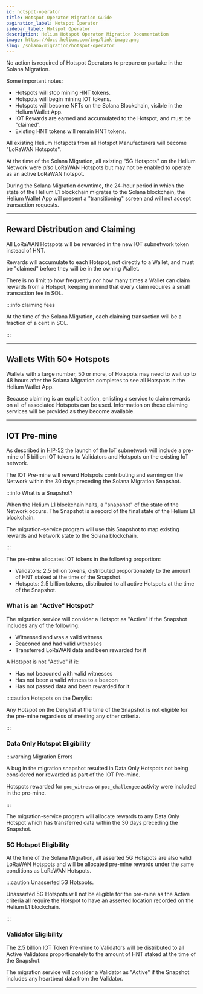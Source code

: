 ```yaml
---
id: hotspot-operator
title: Hotspot Operator Migration Guide
pagination_label: Hotspot Operator
sidebar_label: Hotspot Operator
description: Helium Hotspot Operator Migration Documentation
image: https://docs.helium.com/img/link-image.png
slug: /solana/migration/hotspot-operator
---
```



<LegacyContentBanner />

No action is required of Hotspot Operators to prepare or partake in the Solana Migration.

Some important notes:

- Hotspots will stop mining HNT tokens.
- Hotspots will begin mining IOT tokens.
- Hotspots will become NFTs on the Solana Blockchain, visible in the Helium Wallet App.
- IOT Rewards are earned and accumulated to the Hotspot, and must be "claimed".
- Existing HNT tokens will remain HNT tokens.

All existing Helium Hotspots from all Hotspot Manufacturers will become "LoRaWAN Hotspots".

At the time of the Solana Migration, all existing "5G Hotspots" on the Helium Network were _also_
LoRaWAN Hotspots but may not be enabled to operate as an active LoRaWAN hotspot.

During the Solana Migration downtime, the 24-hour period in which the state of the Helium L1
blockchain migrates to the Solana blockchain, the Helium Wallet App will present a "transitioning"
screen and will not accept transaction requests.

---

## Reward Distribution and Claiming

All LoRaWAN Hotspots will be rewarded in the new IOT subnetwork token instead of HNT.

Rewards will accumulate to each Hotspot, not directly to a Wallet, and must be "claimed" before they
will be in the owning Wallet.

There is no limit to how frequently nor how many times a Wallet can claim rewards from a Hotspot,
keeping in mind that every claim requires a small transaction fee in SOL.

:::info claiming fees

At the time of the Solana Migration, each claiming transaction will be a fraction of a cent in SOL.

:::

---

## Wallets With 50+ Hotspots

Wallets with a large number, 50 or more, of Hotspots may need to wait up to 48 hours after the
Solana Migration completes to see all Hotspots in the Helium Wallet App.

Because claiming is an explicit action, enlisting a service to claim rewards on all of associated
Hotspots can be used. Information on these claiming services will be provided as they become
available.

<!-- TODO: Service -->

---

## IOT Pre-mine

As described in [HIP-52](https://github.com/helium/HIP/blob/main/0052-iot-dao.md) the launch of the
IoT subnetwork will include a pre-mine of 5 billion IOT tokens to Validators and Hotspots on the
existing IoT network.

The IOT Pre-mine will reward Hotspots contributing and earning on the Network within the 30 days
preceding the Solana Migration Snapshot.

:::info What is a Snapshot?

When the Helium L1 blockchain halts, a "snapshot" of the state of the Network occurs. The Snapshot
is a record of the final state of the Helium L1 blockchain.

The migration-service program will use this Snapshot to map existing rewards and Network state to
the Solana blockchain.

:::

The pre-mine allocates IOT tokens in the following proportion:

- Validators: 2.5 billion tokens, distributed proportionately to the amount of HNT staked at the
  time of the Snapshot.
- Hotspots: 2.5 billion tokens, distributed to all active Hotspots at the time of the Snapshot.

### What is an "Active" Hotspot?

The migration service will consider a Hotspot as "Active" if the Snapshot includes any of the
following:

- Witnessed and was a valid witness
- Beaconed and had valid witnesses
- Transferred LoRaWAN data and been rewarded for it

A Hotspot is not "Active" if it:

- Has not beaconed with valid witnesses
- Has not been a valid witness to a beacon
- Has not passed data and been rewarded for it

:::caution Hotspots on the Denylist

Any Hotspot on the Denylist at the time of the Snapshot is not eligible for the pre-mine regardless
of meeting any other criteria.

:::

### Data Only Hotspot Eligibility

:::warning Migration Errors

A bug in the migration snapshot resulted in Data Only Hotspots not being considered nor rewarded as
part of the IOT Pre-mine.

Hotspots rewarded for `poc_witness` or `poc_challengee` activity were included in the pre-mine.

:::

The migration-service program will allocate rewards to any Data Only Hotspot which has transferred
data within the 30 days preceding the Snapshot.

### 5G Hotspot Eligibility

At the time of the Solana Migration, all asserted 5G Hotspots are also valid LoRaWAN Hotspots and
will be allocated pre-mine rewards under the same conditions as LoRaWAN Hotspots.

:::caution Unasserted 5G Hotspots.

Unasserted 5G Hotspots will not be eligible for the pre-mine as the Active criteria all require the
Hotspot to have an asserted location recorded on the Helium L1 blockchain.

:::

### Validator Eligibility

The 2.5 billion IOT Token Pre-mine to Validators will be distributed to all Active Validators
proportionately to the amount of HNT staked at the time of the Snapshot.

The migration service will consider a Validator as "Active" if the Snapshot includes any heartbeat
data from the Validator.

---
